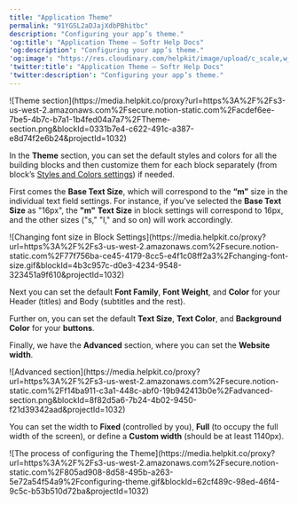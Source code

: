 ```yaml
---
title: "Application Theme"
permalink: "91YGSL2aDJajXdbPBhitbc"
description: "Configuring your app’s theme."
'og:title': "Application Theme – Softr Help Docs"
'og:description': "Configuring your app’s theme."
'og:image': "https://res.cloudinary.com/helpkit/image/upload/c_scale,w_700,q_auto/v1674219840/softrdocs_meta_OG_Image_Url_258f31c013.png"
'twitter:title': "Application Theme – Softr Help Docs"
'twitter:description': "Configuring your app’s theme."
---
```

<Frame caption="Theme section">![Theme section](https://media.helpkit.co/proxy?url=https%3A%2F%2Fs3-us-west-2.amazonaws.com%2Fsecure.notion-static.com%2Facdef6ee-7be5-4b7c-b7a1-1b4fed04a7a7%2FTheme-section.png&blockId=0331b7e4-c622-491c-a387-e8d74f2e6b24&projectId=1032)</Frame>

In the **Theme** section, you can set the default styles and colors for all the building blocks and then customize them for each block separately (from block’s [Styles and Colors settings](/styling/7qXYEkNvWQamR6vcLXzZnF/block-styles-and-formatting/dy4vuKjHgksR4pDJLFKAHP)) if needed.

First comes the **Base Text Size**, which will correspond to the **“m”** size in the individual text field settings. For instance, if you've selected the **Base Text Size** as "16px", the **"m"** **Text Size** in block settings will correspond to 16px, and the other sizes ("s," "l," and so on) will work accordingly.
<Frame caption="Changing font size in Block Settings">![Changing font size in Block Settings](https://media.helpkit.co/proxy?url=https%3A%2F%2Fs3-us-west-2.amazonaws.com%2Fsecure.notion-static.com%2F77f756ba-ce45-4179-8cc5-e4f1c08ff2a3%2Fchanging-font-size.gif&blockId=4b3c957c-d0e3-4234-9548-323451a9f610&projectId=1032)</Frame>

Next you can set the default **Font Family**, **Font Weight**, and **Color** for your Header (titles) and Body (subtitles and the rest).

Further on, you can set the default **Text Size**, **Text Color**, and **Background Color** for your **buttons**.

Finally, we have the **Advanced** section, where you can set the **Website width**.
<Frame caption="Advanced section">![Advanced section](https://media.helpkit.co/proxy?url=https%3A%2F%2Fs3-us-west-2.amazonaws.com%2Fsecure.notion-static.com%2Ff14ba911-c3a1-448c-abf0-19b942413b0e%2Fadvanced-section.png&blockId=8f82d5a6-7b24-4b02-9450-f21d39342aad&projectId=1032)</Frame>

You can set the width to **Fixed** (controlled by you), **Full** (to occupy the full width of the screen), or define a **Custom width** (should be at least 1140px).
<Frame caption="The process of configuring the Theme">![The process of configuring the Theme](https://media.helpkit.co/proxy?url=https%3A%2F%2Fs3-us-west-2.amazonaws.com%2Fsecure.notion-static.com%2F805ad908-8d58-495b-a263-5e72a54f54a9%2Fconfiguring-theme.gif&blockId=62cf489c-98ed-46f4-9c5c-b53b510d72ba&projectId=1032)</Frame>